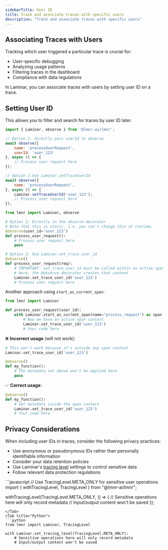 ```yaml
---
sidebarTitle: User ID
title: Track and associate traces with specific users
description: "Track and associate traces with specific users"
---
```


## Associating Traces with Users

Tracking which user triggered a particular trace is crucial for:
- User-specific debugging
- Analyzing usage patterns
- Filtering traces in the dashboard
- Compliance with data regulations

In Laminar, you can associate traces with users by setting user ID on a trace.

## Setting User ID

This allows you to filter and search for traces by user ID later.

<Tabs>
<Tab title="JavaScript/TypeScript">

```javascript
import { Laminar, observe } from '@lmnr-ai/lmnr';

// Option 1. directly pass userId to observe
await observe({
    name: 'processUserRequest',
    userId: 'user_123'
}, async () => {
    // Process user request here
});

// Option 2.Use Laminar.setTraceUserId
await observe({
    name: 'processUserRequest',
}, async () => {
    Laminar.setTraceUserId('user_123');
    // Process user request here
});
```
</Tab>
<Tab title="Python">

```python
from lmnr import Laminar, observe

# Option 1: Directly in the observe decorator
# Note that this is static, i.e. you can't change this at runtime.
@observe(user_id='user_123')
def process_user_request():
    # Process user request here
    pass

# Option 2: Use Laminar.set_trace_user_id
@observe()
def process_user_request(req):
    # IMPORTANT: set_trace_user_id must be called within an active span context
    # Here, the @observe decorator creates that context
    Laminar.set_trace_user_id('user_123')
    # Process user request here
```

Another approach using `start_as_current_span`:

```python
from lmnr import Laminar

def process_user_request(user_id):
    with Laminar.start_as_current_span(name="process_request") as span:
        # Now we have an active span context
        Laminar.set_trace_user_id('user_123')
        # Your code here
```

❌ **Incorrect usage** (will not work):

```python
# This won't work because it's outside any span context
Laminar.set_trace_user_id('user_123')

@observe()
def my_function():
    # The metadata set above won't be applied here
    pass
```

✅ **Correct usage**:

```python
@observe()
def my_function():
    # Set metadata inside the span context
    Laminar.set_trace_user_id('user_123')
    # Your code here
```
</Tab>
</Tabs>

## Privacy Considerations

When including user IDs in traces, consider the following privacy practices:

- Use anonymous or pseudonymous IDs rather than personally identifiable information
- Consider your data retention policies
- Use Laminar's [tracing level](/tracing/structure/tracing-level) settings to control sensitive data
- Follow relevant data protection regulations

<Tabs>
<Tab title="JavaScript/TypeScript">
```javascript
// Use TracingLevel.META_ONLY for sensitive user operations
import { withTracingLevel, TracingLevel } from "@lmnr-ai/lmnr";

withTracingLevel(TracingLevel.META_ONLY, () => {
    // Sensitive operations here will only record metadata
    // Input/output content won't be saved
});
```
</Tab>
<Tab title="Python">
```python
from lmnr import Laminar, TracingLevel

with Laminar.set_tracing_level(TracingLevel.META_ONLY):
    # Sensitive operations here will only record metadata
    # Input/output content won't be saved
```
</Tab>
</Tabs>
